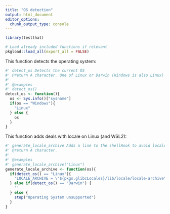 ```yaml
---
title: "OS detection"
output: html_document
editor_options:
  chunk_output_type: console
---
```


```r
library(testthat)
```

```r
# Load already included functions if relevant
pkgload::load_all(export_all = FALSE)
```

This function detects the operating system:

```r
#' detect_os Detects the current OS
#' @return A character. One of Linux or Darwin (Windows is also Linux)
#'
#' @examples
#' detect_os()
detect_os <- function(){
  os <- Sys.info()["sysname"]
  if(os == "Windows"){
    "Linux"
  } else {
    os
  }
}
```

This function adds deals with locale on Linux (and WSL2):

```r
#' generate_locale_archive Adds a line to the shellHook to avoid locale warnings
#' @return A character.
#'
#' @examples
#' generate_locale_archive("Linux")
generate_locale_archive <- function(os){
  if(detect_os() == "Linux"){
    'LOCALE_ARCHIVE = \"${pkgs.glibcLocales}/lib/locale/locale-archive\";'
  } else if(detect_os() == "Darwin") {
    ''
  } else {
    stop("Operating System unsupported")
  }
}
```
